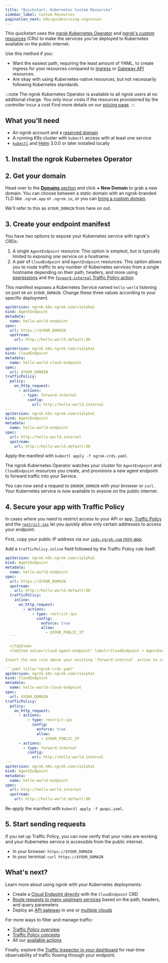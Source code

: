 ```yaml
---
title: "Quickstart: Kubernetes Custom Resources"
sidebar_label: Custom Resources
pagination_next: k8s/guides/using-ingresses
---
```




This quickstart uses the [ngrok Kubernetes Operator](/docs/k8s) and [ngrok's custom resources](/docs/k8s/crds) (CRs) to make the services you've deployed to Kubernetes available on the public internet.

Use this method if you:

- Want the easiest path, requiring the least amount of YAML, to create ingress for your resources compared to [Ingress](/docs/getting-started/kubernetes/ingress) or [Gateway API](/docs/getting-started/kubernetes/gateway-api) resources.
- Are okay with using Kubernetes-native resources, but not necessarily following Kubernetes standards.

:::note
The ngrok Kubernetes Operator is available to all ngrok users at no additional charge.
You only incur costs if the resources provisioned by the controller incur a cost
Find more details on our [pricing page](https://ngrok.com/pricing).
:::

## What you'll need

- An ngrok account and a [reserved domain](https://dashboard.ngrok.com/domains)
- A running K8s cluster with `kubectl` access with at least one service
- [`kubectl`](https://kubernetes.io/docs/reference/kubectl/) and [Helm](https://helm.sh/docs/intro/install/) 3.0.0 or later installed locally

## 1. Install the ngrok Kubernetes Operator

<K8sSetup />
<K8sInstall />

## 2. Get your domain

Head over to the [**Domains** section](https://dashboard.ngrok.com/domains) and click **+ New Domain** to grab a new domain.
You can choose between a static domain with an ngrok-branded TLD like `.ngrok.app` or `.ngrok.io`, or you can [bring a custom domain](/docs/universal-gateway/custom-domains/).

We'll refer to this as `$YOUR_DOMAIN` from here on out.

## 3. Create your endpoint manifest

You have two options to expose your Kubernetes service with ngrok's CRDs:

1. A single `AgentEndpoint` resource: This option is simplest, but is typically limited to exposing one service on a hostname.
2. A pair of `CloudEndpoint` and `AgentEndpoint` resources: This option allows you to route traffic to any number of Kubernetes services from a single hostname depending on their path, headers, and more using [expressions](/docs/traffic-policy/concepts/expressions/) and the [`forward-internal` Traffic Policy action](/docs/traffic-policy/actions/forward-internal).

This manifest exposes a Kubernetes Service named `hello-world` listening on port `80` on `$YOUR_DOMAIN`.
Change these three values according to your specific deployment.

<Tabs groupId="crds" queryString="crd-option">
  <TabItem value="agent-endpoint" label="AgentEndpoint" default>

```yaml title="ngrok-crds.yaml"
apiVersion: ngrok.k8s.ngrok.com/v1alpha1
kind: AgentEndpoint
metadata:
  name: hello-world-endpoint
spec:
  url: https://$YOUR_DOMAIN
  upstream:
    url: http://hello-world.default:80
```

  </TabItem>
  <TabItem value="cloud-agent-endpoint" label="CloudEndpoint + AgentEndpoint">

```yaml title="ngrok-crds.yaml"
apiVersion: ngrok.k8s.ngrok.com/v1alpha1
kind: CloudEndpoint
metadata:
  name: hello-world-cloud-endpoint
spec:
  url: $YOUR_DOMAIN
trafficPolicy:
  policy:
    on_http_request:
      - actions:
        - type: forward-internal
          config:
            url: http://hello-world.internal
---
apiVersion: ngrok.k8s.ngrok.com/v1alpha1
kind: AgentEndpoint
metadata:
  name: hello-world-endpoint
spec:
  url: http://hello-world.internal
  upstream:
    url: http://hello-world.default:80
```

  </TabItem>
</Tabs>

Apply the manifest with `kubectl apply -f ngrok-crds.yaml`.

The ngrok Kubernetes Operator watches your cluster for `AgentEndpoint` and `CloudEndpoint` resources you create, and provisions a new agent endpoint to forward traffic into your Service.

You can now send a request to `$NGROK_DOMAIN` with your browser or `curl`.
Your Kubernetes service is now available to anyone on the public internet.

## 4. Secure your app with Traffic Policy

In cases where you need to restrict access to your API or app, [Traffic Policy](/docs/traffic-policy) and the [`restrict-ips`](/docs/traffic-policy/actions/restrict-ips) let you quickly allow only certain addresses to access your endpoint.

First, copy your public IP address via our [`ip4v.ngrok.com` mini-app](https://ipv4.ngrok.com/).

<Tabs groupId="crds" queryString="crd-option">
  <TabItem value="agent-endpoint" label="AgentEndpoint" default>

Add a `trafficPolicy.inline` field followed by the Traffic Policy rule itself.

````yaml title="ngrok-crds.yaml"
apiVersion: ngrok.k8s.ngrok.com/v1alpha1
kind: AgentEndpoint
metadata:
  name: hello-world-endpoint
spec:
  url: https://$YOUR_DOMAIN
  upstream:
    url: http://hello-world.default:80
  trafficPolicy:
    inline:
      on_http_request:
        - actions:
            - type: restrict-ips
              config:
                enforce: true
                allow:
                  - $YOUR_PUBLIC_IP
  ```

  </TabItem>
  <TabItem value="cloud-agent-endpoint" label="CloudEndpoint + AgentEndpoint">

Insert the new rule above your existing `forward-internal` action to require authentication before forwarding traffic to your internal agent endpoint.

```yaml title="ngrok-crds.yaml"
apiVersion: ngrok.k8s.ngrok.com/v1alpha1
kind: CloudEndpoint
metadata:
  name: hello-world-cloud-endpoint
spec:
  url: $YOUR_DOMAIN
trafficPolicy:
  policy:
    on_http_request:
      - actions:
          - type: restrict-ips
            config:
              enforce: true
              allow:
                - $YOUR_PUBLIC_IP
      - actions:
        - type: forward-internal
          config:
            url: http://hello-world.internal
---
apiVersion: ngrok.k8s.ngrok.com/v1alpha1
kind: AgentEndpoint
metadata:
  name: hello-world-endpoint
spec:
  url: http://hello-world.internal
  upstream:
    url: http://hello-world.default:80
````

  </TabItem>
</Tabs>

Re-apply the manifest with `kubectl apply -f gwapi.yaml`.

## 5. Start sending requests

If you set up Traffic Policy, you can now verify that your rules are working and your Kubernetes service is accessible from the public internet.

- In your browser: `https://$YOUR_DOMAIN`
- In your terminal: `curl https://$YOUR_DOMAIN`

## What's next?

Learn more about using ngrok with your Kubernetes deployments:

- Create a [Cloud Endpoint directly](/docs/k8s/guides/using-crds/#using-cloudendpoint) with the `CloudEndpoint` CRD
- [Route requests to many upstream services](/docs/k8s/guides/how-to/request-routing/) based on the path, headers, and query parameters
- Deploy an [API gateway](/docs/guides/api-gateway/kubernetes/) in one or [multiple clouds](/docs/guides/api-gateway/multicloud/)

For more ways to filter and manage traffic:

- [Traffic Policy overview](/docs/traffic-policy)
- [Traffic Policy concepts](/docs/traffic-policy/concepts/)
- All our [available actions](/docs/traffic-policy/actions/)

Finally, explore the [Traffic Inspector in your dashboard](https://dashboard.ngrok.com/traffic-inspector) for real-time observability of traffic flowing through your endpoint.
